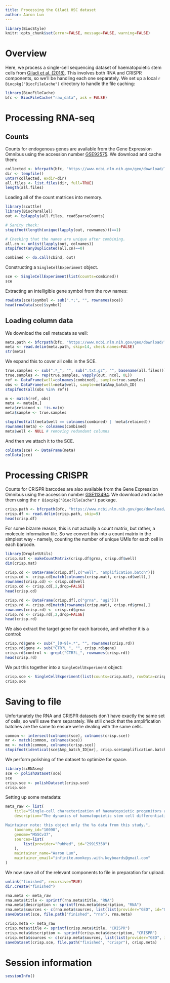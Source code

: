 ```yaml
---
title: Processing the Giladi HSC dataset
author: Aaron Lun
---
```


```r
library(BiocStyle)
knitr::opts_chunk$set(error=FALSE, message=FALSE, warning=FALSE)
```

# Overview 

Here, we process a single-cell sequencing dataset of haematopoietic stem cells from [Giladi et al. (2018)](https://doi.org/10.1038/s41556-018-0121-4).
This involves both RNA and CRISPR components, so we'll be handling each one separately.
We set up a local `r Biocpkg("BiocFileCache")` directory to handle the file caching:

```r
library(BiocFileCache)
bfc <- BiocFileCache("raw_data", ask = FALSE)
```

# Processing RNA-seq

## Counts

Counts for endogenous genes are available from the Gene Expression Omnibus
using the accession number [GSE92575](https://www.ncbi.nlm.nih.gov/geo/query/acc.cgi?acc=GSE92575).
We download and cache them:

```r
collected <- bfcrpath(bfc, "https://www.ncbi.nlm.nih.gov/geo/download/?acc=GSE92575&format=file")
dir <- tempfile()
untar(collected, exdir=dir)
all.files <- list.files(dir, full=TRUE)
length(all.files)
```

Loading all of the count matrices into memory.

```r
library(scuttle)
library(BiocParallel)
out <- bplapply(all.files, readSparseCounts)

# Sanity check:
stopifnot(length(unique(lapply(out, rownames)))==1)

# Checking that the names are unique after combining.
all.cn <- unlist(lapply(out, colnames))
stopifnot(anyDuplicated(all.cn)==0)

combined <- do.call(cbind, out)
```

Constructing a `SingleCellExperiment` object.

```r
sce <- SingleCellExperiment(list(counts=combined))
sce
```

Extracting an intelligible gene symbol from the row names:

```r
rowData(sce)$symbol <- sub(".*;", "", rownames(sce))
head(rowData(sce)$symbol)
```

## Loading column data

We download the cell metadata as well:

```r
meta.path <- bfcrpath(bfc, "https://www.ncbi.nlm.nih.gov/geo/download/?acc=GSE92575&format=file&file=GSE92575%5Fmetadata%2Etxt%2Egz")
meta <- read.delim(meta.path, skip=14, check.names=FALSE)
str(meta)
```

We expand this to cover all cells in the SCE.

```r
true.samples <- sub(".*_", "", sub(".txt.gz", "", basename(all.files)))
true.samples <- rep(true.samples, vapply(out, ncol, 0L))
ref <- DataFrame(well=colnames(combined), sample=true.samples)
obs <- DataFrame(well=meta$well, sample=meta$Amp_batch_ID)
stopifnot(all(obs %in% ref))

m <- match(ref, obs)
meta <- meta[m,]
meta$retained <- !is.na(m)
meta$sample <- true.samples

stopifnot(all(meta$well == colnames(combined) | !meta$retained))
rownames(meta) <- colnames(combined)
meta$well <- NULL # removing redundant columns
```

And then we attach it to the SCE.

```r
colData(sce) <- DataFrame(meta)
colData(sce)
```

# Processing CRISPR

Counts for CRISPR barcodes are also available from the Gene Expression Omnibus
using the accession number [GSE113494](https://www.ncbi.nlm.nih.gov/geo/query/acc.cgi?acc=GSE113494).
We download and cache them using the `r Biocpkg("BiocFileCache")` package.

```r
crisp.path <- bfcrpath(bfc, "https://www.ncbi.nlm.nih.gov/geo/download/?acc=GSE113494&format=file&file=GSE113494%5Fcrispseq%5Fcount%2Etxt%2Egz")
crisp.df <- read.delim(crisp.path, skip=9)
head(crisp.df)
```

For some bizarre reason, this is not actually a count matrix, but rather, a molecule information file.
So we convert this into a count matrix in the simplest way - namely, counting the number of unique UMIs for each cell in each barcode.

```r
library(DropletUtils)
crisp.mat <- makeCountMatrix(crisp.df$grna, crisp.df$well)
dim(crisp.mat)

crisp.cd <- DataFrame(crisp.df[,c("well", "amplification.batch")])
crisp.cd <- crisp.cd[match(colnames(crisp.mat), crisp.cd$well),]
rownames(crisp.cd) <- crisp.cd$well
crisp.cd <- crisp.cd[,2,drop=FALSE]
head(crisp.cd)

crisp.rd <- DataFrame(crisp.df[,c("grna", "ugi")])
crisp.rd <- crisp.rd[match(rownames(crisp.mat), crisp.rd$grna),]
rownames(crisp.rd) <- crisp.rd$grna
crisp.rd <- crisp.rd[,2,drop=FALSE]
head(crisp.rd)
```

We also extract the target gene for each barcode, and whether it is a control:

```r
crisp.rd$gene <- sub("_[0-9]+.*", "", rownames(crisp.rd))
crisp.rd$gene <- sub("CTR?L_", "", crisp.rd$gene)
crisp.rd$control <- grepl("CTR?L_", rownames(crisp.rd))
head(crisp.rd)
```

We put this together into a `SingleCellExperiment` object:

```r
crisp.sce <- SingleCellExperiment(list(counts=crisp.mat), rowData=crisp.rd, colData=crisp.cd)
crisp.sce
```

# Saving to file

Unfortunately the RNA and CRISPR datasets don't have exactly the same set of cells, so we'll save them separately.
We still check that the amplification batches are the same to ensure we're dealing with the same cells.

```r
common <- intersect(colnames(sce), colnames(crisp.sce))
mr <- match(common, colnames(sce))
mc <- match(common, colnames(crisp.sce))
stopifnot(identical(sce$Amp_batch_ID[mr], crisp.sce$amplification.batch[mc]))
```

We perform polishing of the dataset to optimize for space.

```r
library(scRNAseq)
sce <- polishDataset(sce)
sce
crisp.sce <- polishDataset(crisp.sce)
crisp.sce
```

Setting up some metadata:

```r
meta_raw <- list(
    title="Single-cell characterization of haematopoietic progenitors and their trajectories in homeostasis and perturbed haematopoiesis [%s only]",
    description="The dynamics of haematopoietic stem cell differentiation and the hierarchy of oligopotent stem cells in the bone marrow remain controversial. Here we dissect haematopoietic progenitor populations at single cell resolution, deriving an unbiased reference model of transcriptional states in normal and perturbed murine bone marrow. We define the signature of the naive haematopoietic stem cell and find a continuum of core progenitor states. Core cell populations mix transcription of pre-myeloid and pre-lymphoid programs, but do not mix erythroid or megakaryocyte programs with other fates. CRISP-seq perturbation analysis confirms our models and reveals that Cebpa regulates entry into all myeloid fates, while Irf8 and PU.1 deficiency block later differentiation towards monocyte or granulocyte fates. Our transcriptional map defines a reference network model for blood progenitors and their differentiation trajectories during normal and perturbed haematopoiesis.

Maintainer note: this object only the %s data from this study.",
    taxonomy_id="10090",
    genome="MGSCv37",
    sources=list(
        list(provider="PubMed", id="29915358")
    ),
    maintainer_name="Aaron Lun",
    maintainer_email="infinite.monkeys.with.keyboards@gmail.com"
)
```

We now save all of the relevant components to file in preparation for upload.

```r
unlink("finished", recursive=TRUE)
dir.create("finished")

rna.meta <- meta_raw
rna.meta$title <- sprintf(rna.meta$title, "RNA")
rna.meta$description <- sprintf(rna.meta$description, "RNA")
rna.meta$sources <- c(rna.meta$sources, list(list(provider="GEO", id="GSE92575")))
saveDataset(sce, file.path("finished", "rna"), rna.meta)

crisp.meta <- meta_raw
crisp.meta$title <- sprintf(crisp.meta$title, "CRISPR")
crisp.meta$description <- sprintf(crisp.meta$description, "CRISPR")
crisp.meta$sources <- c(crisp.meta$sources, list(list(provider="GEO", id="GSE11349")))
saveDataset(crisp.sce, file.path("finished", "crispr"), crisp.meta)
```

# Session information {-}

```r
sessionInfo()
```
